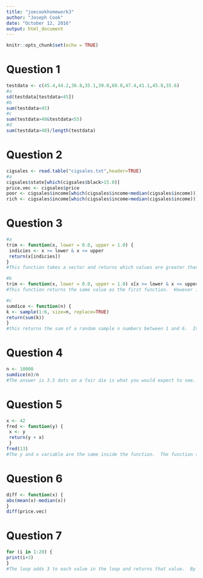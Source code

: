 ```yaml
---
title: "joecookhomework3"
author: "Joseph Cook"
date: "October 12, 2016"
output: html_document
---
```


```r
knitr::opts_chunk$set(echo = TRUE)
```
# Question 1
```r
testdata <- c(45.4,44.2,36.8,35.1,39.0,60.0,47.4,41.1,45.8,35.6)
#a
sd(testdata[testdata<45])
#b
sum(testdata<45)
#c
sum(testdata>40&testdata<55)
#d
sum(testdata>40)/length(testdata)
```

# Question 2
```r
cigsales <- read.table("cigsales.txt",header=TRUE)
#a
cigsales$state[which(cigsales$black>15.0)]
price.vec <- cigsales$price
poor <- cigsales$income[which(cigsales$income<median(cigsales$income))]
rich <- cigsales$income[which(cigsales$income>median(cigsales$income))]
```

# Question 3
```r
#a
trim <- function(x, lower = 0.0, upper = 1.0) {
 indicies <- x >= lower & x <= upper
 return(x[indicies])
}
#This function takes a vector and returns which values are greater than the lower parameter (0 by default) and less than the upper parameter which is 1 by default.  It uses a vector called indicies which stores the index that fit those parameters and then uses that index to return the values that fit the parameters.

#b
trim <- function(x, lower = 0.0, upper = 1.0) x[x >= lower & x <= upper]
#This function returns the same value as the first function.  However it does not use a vector to store the indicies.  It creates a logical that returns all the true values of the parameters.

#c
sumdice <- function(n) {
k <- sample(1:6, size=n, replace=TRUE)
return(sum(k))
}
#this returns the sum of a random sample n numbers between 1 and 6.  In the sample function uses the n parameter from the function to determine the sample size.  The replace parameter has been set to true which means the same value can be used over and over again.  The values are stored in the vector k and then the sum of k is returned.
```

# Question 4
``` r
n <- 10000
sumdice(n)/n
#The answer is 3.5 dots on a fair die is what you would expect to see.
```

# Question 5
```r
x <- 42
fred <- function(y) {
 x <- y
 return(y + x)
 }
fred(13)
#The y and x variable are the same inside the function.  The function sets them to be equal.  However if you ask for x outside of the function it will still return 42.  Thats how the function returns 26 but if you added y and x outside of the function you would get 55.
```

# Question 6
```r
diff <- function(x) {
abs(mean(x)-median(x))  
}
diff(price.vec)
```

# Question 7
```r
for (i in 1:20) {
print(i+3)
}
#The loop adds 3 to each value in the loop and returns that value.  By value I mean each number between 1 and 20.
```




